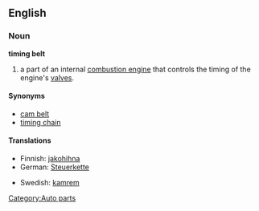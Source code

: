 ==English==
{{wikipedia}}
===Noun===

'''timing belt'''

#a part of an internal [[combustion engine]] that controls the timing of the engine's [[valve]]s.

====Synonyms====
*[[cam belt]]
*[[timing chain]]

====Translations====
{{trans-top|a part of an internal combustion engine}}
*Finnish: [[jakohihna]]
*German: [[Steuerkette]]
{{trans-mid}}
*Swedish: [[kamrem]]
{{trans-bottom}}

[[Category:Auto parts]]